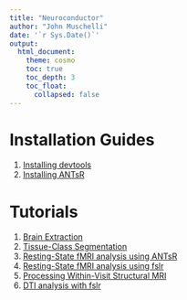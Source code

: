 ```yaml
---
title: "Neuroconductor"
author: "John Muschelli"
date: '`r Sys.Date()`'
output: 
  html_document:
    theme: cosmo
    toc: true
    toc_depth: 3
    toc_float:
      collapsed: false
---
```


# Installation Guides

1. [Installing devtools](installing_devtools/index.html)
2. [Installing ANTsR](installing_ANTsR/index.html)

# Tutorials

1. [Brain Extraction](brain_extraction/index.html)
2. [Tissue-Class Segmentation](tissue_class_segmentation/index.html)
3. [Resting-State fMRI analysis using ANTsR](fmri_analysis_ANTsR/index.html)
4. [Resting-State fMRI analysis using fslr](fmri_analysis_ANTsR/index.html)
5. [Processing Within-Visit Structural MRI](preprocess_mri_within/index.html)
6. [DTI analysis with fslr](DTI_analysis_fslr/index.html)


